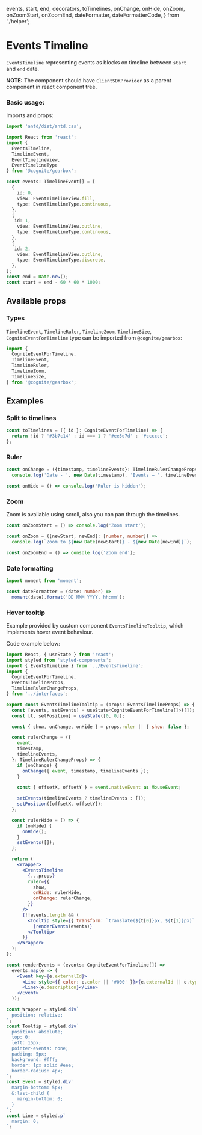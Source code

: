   events,
  start,
  end,
  decorators,
  toTimelines,
  onChange,
  onHide,
  onZoom,
  onZoomStart,
  onZoomEnd,
  dateFormatter,
  dateFormatterCode,
} from './helper';

<Meta title="Events/EventsTimeline" decorators={decorators} />

# Events Timeline

`EventsTimeline` representing events as blocks on timeline between `start` and `end` date.

**NOTE:** The component should have `ClientSDKProvider` as a parent component in react component tree.
### Basic usage:

Imports and props:

```typescript
import 'antd/dist/antd.css';

import React from 'react';
import {
  EventsTimeline,
  TimelineEvent,
  EventTimelineView,
  EventTimelineType
} from '@cognite/gearbox';

const events: TimelineEvent[] = [
  {
    id: 0,
    view: EventTimelineView.fill,
    type: EventTimelineType.continuous,
  },
  {
   id: 1,
    view: EventTimelineView.outline,
    type: EventTimelineType.continuous,
  },
  {
   id: 2,
    view: EventTimelineView.outline,
    type: EventTimelineType.discrete,
  },
];
const end = Date.now();
const start = end - 60 * 60 * 1000;
```
<Preview>
  <Story name="Basic Usage" >
    <EventsTimeline  events={events} start={start} end={end} />
  </Story>
</Preview>

## Available props

<Props of={EventsTimeline} />

### Types

`TimelineEvent`, `TimelineRuler`, `TimelineZoom`, `TimelineSize`, `CogniteEventForTimeline`
type can be imported from `@cognite/gearbox`:

```typescript
import {
  CogniteEventForTimeline,
  TimelineEvent,
  TimelineRuler,
  TimelineZoom,
  TimelineSize,
} from '@cognite/gearbox';
```

## Examples

### Split to timelines

```typescript
const toTimelines = ({ id }: CogniteEventForTimeline) => {
  return !id ? '#3b7c14' : id === 1 ? '#ee5d7d' : '#cccccc';
};
```

<Preview>
  <Story name="Split to timelines">
    <EventsTimeline
      events={events}
      start={start}
      end={end}
      toTimelines={toTimelines}
    />
  </Story>
</Preview>

### Ruler

```typescript
const onChange = ({timestamp, timelineEvents}: TimelineRulerChangeProps) =>
  console.log('Date - ', new Date(timestamp), 'Events – ', timelineEvents);

const onHide = () => console.log('Ruler is hidden');
```

<Preview>
  <Story name="Ruler">
    <EventsTimeline
      events={events}
      start={start}
      end={end}
      toTimelines={toTimelines}
      ruler={{
        show: true,
        onChange,
        onHide,
      }}
    />
  </Story>
</Preview>

### Zoom

Zoom is available using scroll, also you can pan through the timelines.

```typescript
const onZoomStart = () => console.log('Zoom start');

const onZoom = ([newStart, newEnd]: [number, number]) =>
  console.log(`Zoom to ${new Date(newStart)} - ${new Date(newEnd)}`);

const onZoomEnd = () => console.log('Zoom end');
```

<Preview>
  <Story name="Zoom">
    <EventsTimeline
      events={events}
      start={start}
      end={end}
      toTimelines={toTimelines}
      zoom={{
        enable: true,
        onZoomStart,
        onZoom,
        onZoomEnd,
      }}
    />
  </Story>
</Preview>

### Date formatting

```typescript
import moment from 'moment';

const dateFormatter = (date: number) =>
  moment(date).format('DD MMM YYYY, hh:mm');
```

<Preview>
  <Story name="Date formatting">
    <EventsTimeline
      events={events}
      start={start}
      end={end}
      toTimelines={toTimelines}
      zoom={{
        enable: true,
      }}
      dateFormatter={dateFormatter}
    />
  </Story>
</Preview>

### Hover tooltip

Example provided by custom component `EventsTimelineTooltip`, which implements hover event behaviour.

<Preview>
  <Story name="Hover tooltip">
    <EventsTimelineTooltip
      events={events}
      start={start}
      end={end}
      toTimelines={toTimelines}
      ruler={{
        show: true,
      }}
    />
  </Story>
</Preview>

Code example below:

```jsx
import React, { useState } from 'react';
import styled from 'styled-components';
import { EventsTimeline } from '../EventsTimeline';
import {
  CogniteEventForTimeline,
  EventsTimelineProps,
  TimelineRulerChangeProps,
} from '../interfaces';

export const EventsTimelineTooltip = (props: EventsTimelineProps) => {
  const [events, setEvents] = useState<CogniteEventForTimeline[]>([]);
  const [t, setPosition] = useState([0, 0]);

  const { show, onChange, onHide } = props.ruler || { show: false };

  const rulerChange = ({
    event,
    timestamp,
    timelineEvents,
  }: TimelineRulerChangeProps) => {
    if (onChange) {
      onChange({ event, timestamp, timelineEvents });
    }

    const { offsetX, offsetY } = event.nativeEvent as MouseEvent;

    setEvents(timelineEvents ? timelineEvents : []);
    setPosition([offsetX, offsetY]);
  };

  const rulerHide = () => {
    if (onHide) {
      onHide();
    }
    setEvents([]);
  };

  return (
    <Wrapper>
      <EventsTimeline
        {...props}
        ruler={{
          show,
          onHide: rulerHide,
          onChange: rulerChange,
        }}
      />
      {!!events.length && (
        <Tooltip style={{ transform: `translate(${t[0]}px, ${t[1]}px)` }}>
          {renderEvents(events)}
        </Tooltip>
      )}
    </Wrapper>
  );
};

const renderEvents = (events: CogniteEventForTimeline[]) =>
  events.map(e => (
    <Event key={e.externalId}>
      <Line style={{ color: e.color || '#000' }}>{e.externalId || e.type}</Line>
      <Line>{e.description}</Line>
    </Event>
  ));

const Wrapper = styled.div`
  position: relative;
`;
const Tooltip = styled.div`
  position: absolute;
  top: 0;
  left: 15px;
  pointer-events: none;
  padding: 5px;
  background: #fff;
  border: 1px solid #eee;
  border-radius: 4px;
`;
const Event = styled.div`
  margin-bottom: 5px;
  &:last-child {
    margin-bottom: 0;
  }
`;
const Line = styled.p`
  margin: 0;
`;
```
